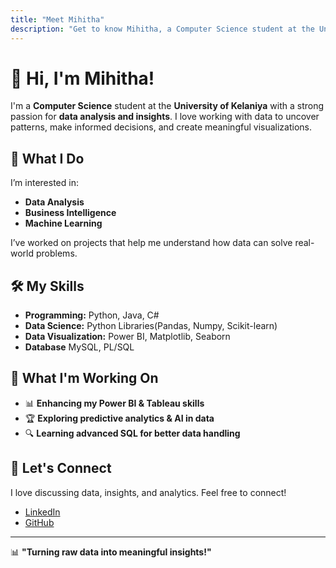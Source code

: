 ```yaml
---
title: "Meet Mihitha"
description: "Get to know Mihitha, a Computer Science student at the University of Kelaniya."
---
```


# 👋 Hi, I'm Mihitha!  

I'm a **Computer Science** student at the **University of Kelaniya** with a strong passion for **data analysis and insights**. I love working with data to uncover patterns, make informed decisions, and create meaningful visualizations.  

## 🚀 What I Do  

I’m interested in:  
- **Data Analysis**  
- **Business Intelligence**  
- **Machine Learning**  

I’ve worked on projects that help me understand how data can solve real-world problems.

## 🛠️ My Skills  
 
- **Programming:** Python, Java, C#  
- **Data Science:** Python Libraries(Pandas, Numpy, Scikit-learn) 
- **Data Visualization:** Power BI, Matplotlib, Seaborn  
- **Database** MySQL, PL/SQL

## 📌 What I'm Working On  

- 📊 **Enhancing my Power BI & Tableau skills**  
- 🏆 **Exploring predictive analytics & AI in data**  
- 🔍 **Learning advanced SQL for better data handling**  

## 📢 Let's Connect  

I love discussing data, insights, and analytics. Feel free to connect!   

- [LinkedIn](https://www.linkedin.com/in/mihitha-wanniarachchi/)  
- [GitHub](https://github.com/MihithaWanniarachchi)   

---

📊 **"Turning raw data into meaningful insights!"**   

